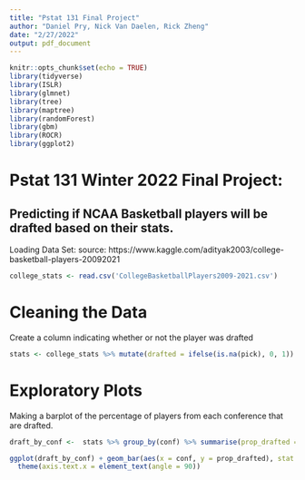 ```yaml
---
title: "Pstat 131 Final Project"
author: "Daniel Pry, Nick Van Daelen, Rick Zheng"
date: "2/27/2022"
output: pdf_document
---
```


```r
knitr::opts_chunk$set(echo = TRUE)
library(tidyverse)
library(ISLR)
library(glmnet)
library(tree)
library(maptree)
library(randomForest)
library(gbm)
library(ROCR)
library(ggplot2)
```

# Pstat 131 Winter 2022 Final Project:

## Predicting if NCAA Basketball players will be drafted based on their stats.

Loading Data Set:
source: https://www.kaggle.com/adityak2003/college-basketball-players-20092021
```r
college_stats <- read.csv('CollegeBasketballPlayers2009-2021.csv')
```

# Cleaning the Data

Create a column indicating whether or not the player was drafted

```r
stats <- college_stats %>% mutate(drafted = ifelse(is.na(pick), 0, 1))

```

# Exploratory Plots
Making a barplot of the percentage of players from each conference that are drafted.

```r
draft_by_conf <-  stats %>% group_by(conf) %>% summarise(prop_drafted = mean(drafted))

ggplot(draft_by_conf) + geom_bar(aes(x = conf, y = prop_drafted), stat = "identity") +
  theme(axis.text.x = element_text(angle = 90))
```
